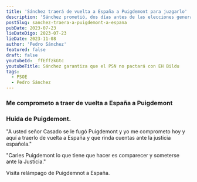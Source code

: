 ```yaml
---
title: 'Sánchez traerá de vuelta a España a Puigdemont para juzgarlo'
description: 'Sánchez prometió, dos días antes de las elecciones generales de julio 2023, traer a Carlos Puigdemont'
postSlug: sanchez-traera-a-puigdemont-a-espana
pubDate: 2023-07-23
lieDateDigo: 2023-07-23
lieDate: 2023-11-08
author: 'Pedro Sánchez'
featured: false
draft: false
youtubeId: _ffEffzkGtc
youtubeTitle: Sánchez garantiza que el PSN no pactará con EH Bildu
tags:
  - PSOE
  - Pedro Sánchez
---
```



<VideoBlocks>
  <div slot="before">
    <Media
      id="_KBgFneuQxs"
      params="start=57&end=75"
      poster="/images/me-comprometo-a-traer-de-vuelta-a-Puigdemont.jpg"
      paramsYoutube="start=0.1"
      title="Me comprometo a traer de vuelta a España a Puigdemont"
    />
    <h3>Me comprometo a traer de vuelta a España a Puigdemont</h3>
  </div>
  <div slot="after">
    <Media id="uMbleiipBTI" title="Huida de Carles Puigdemont." />
    <h3>Huida de Puigdemont.</h3>
  </div>
</VideoBlocks>

<Timeline>
  <TimelineItem title="Pedro Sánchez" date="4 noviembre 2019">
    <p>
      "A usted señor Casado se le fugó Puigdemont y yo me comprometo hoy y aquí
      a traerlo de vuelta a España y que rinda cuentas ante la justicia
      española."
    </p>
  </TimelineItem>
  <TimelineItem title="Pedro Sánchez" date="24 septiembre 2021">
    <p>
      "Carles Puigdemont lo que tiene que hacer es comparecer y someterse ante
      la Justicia."
    </p>
    <Media
      id="prBb57uiS9k"
      title="Carles Puigdemont lo que tiene que hacer es comparecer y someterse ante la Justicia."
    />
  </TimelineItem>
  <TimelineItem title="Puigdemont" date="6 agosto 2024">
    <p>Visita relámpago de Puigdemnot a España.</p>
    <Media id="uMbleiipBTI" title="Huida de Carles Puigdemont." />
  </TimelineItem>
</Timeline>
